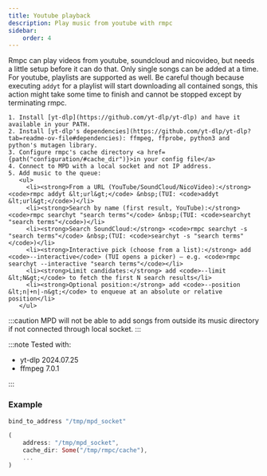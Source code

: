 ```yaml
---
title: Youtube playback
description: Play music from youtube with rmpc
sidebar:
    order: 4
---
```



Rmpc can play videos from youtube, soundcloud and nicovideo, but needs a little setup before it
can do that. Only single songs can be added at a time.
For youtube, playlists are supported as well. Be careful though because executing `addyt` for
a playlist will start downloading all contained songs, this action might take some time to finish
and cannot be stopped except by terminating rmpc.

<Steps>

    1. Install [yt-dlp](https://github.com/yt-dlp/yt-dlp) and have it available in your PATH.
    2. Install [yt-dlp's dependencies](https://github.com/yt-dlp/yt-dlp?tab=readme-ov-file#dependencies): ffmpeg, ffprobe, python3 and python's mutagen library.
    3. Configure rmpc's cache directory <a href={path("configuration/#cache_dir")}>in your config file</a>
    4. Connect to MPD with a local socket and not IP address.
    5. Add music to the queue:
       <ul>
         <li><strong>From a URL (YouTube/SoundCloud/NicoVideo):</strong> <code>rmpc addyt &lt;url&gt;</code> &nbsp;(TUI: <code>addyt &lt;url&gt;</code>)</li>
         <li><strong>Search by name (first result, YouTube):</strong> <code>rmpc searchyt "search terms"</code> &nbsp;(TUI: <code>searchyt "search terms"</code>)</li>
         <li><strong>Search SoundCloud:</strong> <code>rmpc searchyt -s "search terms"</code> &nbsp;(TUI: <code>searchyt -s "search terms"</code>)</li>
         <li><strong>Interactive pick (choose from a list):</strong> add <code>--interactive</code> (TUI opens a picker) — e.g. <code>rmpc searchyt --interactive "search terms"</code></li>
         <li><strong>Limit candidates:</strong> add <code>--limit &lt;N&gt;</code> to fetch the first N search results</li>
         <li><strong>Optional position:</strong> add <code>--position &lt;n|+n|-n&gt;</code> to enqueue at an absolute or relative position</li>
       </ul>

</Steps>

:::caution
MPD will not be able to add songs from outside its music directory if not connected through local socket.
:::

:::note
Tested with:

- yt-dlp 2024.07.25
- ffmpeg 7.0.1

:::

### Example

```bash title=mpd.conf frame=terminal
bind_to_address "/tmp/mpd_socket"
```

```rust title=rmpc/config.ron frame=terminal
(
    address: "/tmp/mpd_socket",
    cache_dir: Some("/tmp/rmpc/cache"),
    ...
)

```
